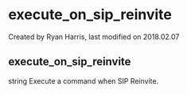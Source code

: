 
# execute_on_sip_reinvite 

 Created by  Ryan Harris, last modified on 2018.02.07

## execute_on_sip_reinvite

string Execute a command when SIP Reinvite.


